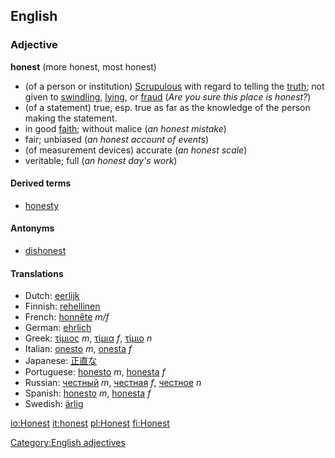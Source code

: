==English==
===Adjective===
[[Category:English adjectives]]
'''honest''' (more honest, most honest)

*(of a person or institution) [[Scrupulous]] with regard to telling the [[truth]]; not given to [[swindling]], [[lying]], or [[fraud]] (''Are you sure this place is honest?'')
*(of a statement) true, esp. true as far as the knowledge of the person making the statement.
*in good [[faith]]; without malice (''an honest mistake'')
*fair; unbiased (''an honest account of events'')
*(of measurement devices) accurate (''an honest scale'')
*veritable; full (''an honest day's work'')

====Derived terms====
*[[honesty]]

====Antonyms====
*[[dishonest]]

====Translations====
*Dutch: [[eerlijk]]
*Finnish: [[rehellinen]]
*French: [[honnête]] ''m/f''
*German: [[ehrlich]]
*Greek: [[τίμιος]] ''m'', [[τίμια]] ''f'', [[τίμιο]] ''n''
*Italian: [[onesto]] ''m'', [[onesta]] ''f''
*Japanese: [[正直な]]
*Portuguese: [[honesto]] ''m'', [[honesta]] ''f''
*Russian: [[честный]] ''m'', [[честная]] ''f'', [[честное]] ''n''
*Spanish:  [[honesto]] ''m'', [[honesta]] ''f''
*Swedish: [[ärlig]]

[[io:Honest]]
[[it:honest]]
[[pl:Honest]]
[[fi:Honest]]